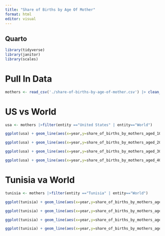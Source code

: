 ```yaml
---
title: "Share of Births by Age Of Mother"
format: html
editor: visual
---
```


## Quarto

```r
library(tidyverse)
library(janitor)
library(scales)
```
# Pull In Data

```r
mothers <- read_csv('./share-of-births-by-age-of-mother.csv') |> clean_names()
```

# US vs World

```r
usa <- mothers |>filter(entity =="United States" | entity=="World")
```
```r
ggplot(usa) + geom_line(aes(x=year,y=share_of_births_by_mothers_aged_10_19,group=entity,colour=entity))
```
```r
ggplot(usa) + geom_line(aes(x=year,y=share_of_births_by_mothers_aged_20_29,group=entity,colour=entity))
```
```r
ggplot(usa) + geom_line(aes(x=year,y=share_of_births_by_mothers_aged_30_39,group=entity,colour=entity))
```
```r
ggplot(usa) + geom_line(aes(x=year,y=share_of_births_by_mothers_aged_40_49,group=entity,colour=entity))
```

# Tunisia va World

```r
tunisia <- mothers |>filter(entity =="Tunisia" | entity=="World")
```
```r
ggplot(tunisia) + geom_line(aes(x=year,y=share_of_births_by_mothers_aged_10_19,group=entity,colour=entity))
```
```r
ggplot(tunisia) + geom_line(aes(x=year,y=share_of_births_by_mothers_aged_20_29,group=entity,colour=entity))
```
```r
ggplot(tunisia) + geom_line(aes(x=year,y=share_of_births_by_mothers_aged_30_39,group=entity,colour=entity))
```
```r
ggplot(tunisia) + geom_line(aes(x=year,y=share_of_births_by_mothers_aged_40_49,group=entity,colour=entity))
```